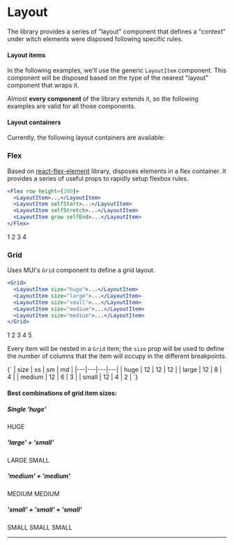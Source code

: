 
# Layout

The library provides a series of "layout" component that defines a "context" under witch elements were disposed following specific rules.

#### Layout items

In the following examples, we'll use the generic `LayoutItem` component.
This component will be disposed based on the type of the nearest "layout" component that wraps it.

Almost **every component** of the library extends it,
so the following examples are valid for all those components.

#### Layout containers

Currently, the following layout containers are available:

### Flex

Based on [react-flex-element](https://www.npmjs.com/package/react-flex-element) library, disposes elements in a flex container.
It provides a series of useful props to rapidly setup flexbox rules.

```jsx
<Flex row height={200}>
  <LayoutItem>...</LayoutItem>
  <LayoutItem selfStart>...</LayoutItem>
  <LayoutItem selfStretch>...</LayoutItem>
  <LayoutItem grow selfEnd>...</LayoutItem>
</Flex>
```

<Flex row height={200}>
  <LayoutItem><StoryArea width={100} height={100}>1</StoryArea></LayoutItem>
  <LayoutItem selfStart><StoryArea width={100} height={100}>2</StoryArea></LayoutItem>
  <LayoutItem selfStretch><StoryArea width={100} height={100}>3</StoryArea></LayoutItem>
  <LayoutItem grow selfEnd><StoryArea width={100} height={100}>4</StoryArea></LayoutItem>
</Flex>


### Grid

Uses MUI's `Grid` component to define a grid layout.

```jsx
<Grid>
  <LayoutItem size="huge">...</LayoutItem>
  <LayoutItem size="large">...</LayoutItem>
  <LayoutItem size="small">...</LayoutItem>
  <LayoutItem size="medium">...</LayoutItem>
  <LayoutItem size="medium">...</LayoutItem>
</Grid>
```

<Grid>
  <LayoutItem size="huge"><StoryArea height={50}>1</StoryArea></LayoutItem>
  <LayoutItem size="large"><StoryArea height={50}>2</StoryArea></LayoutItem>
  <LayoutItem size="small"><StoryArea height={50}>3</StoryArea></LayoutItem>
  <LayoutItem size="medium"><StoryArea height={50}>4</StoryArea></LayoutItem>
  <LayoutItem size="medium"><StoryArea height={50}>5</StoryArea></LayoutItem>
</Grid>

Every item will be nested in a `Grid` item;
the `size` prop will be used to define the number of columns that the item will occupy in the different breakpoints.

<Markdown>
  {`
| size | xs | sm | md |
|---|---|---|---|
| huge | 12 | 12 | 12 |
| large | 12 | 8 | 4 |
| medium | 12 | 6 | 3 |
| small | 12 | 4 | 2 |
`}
</Markdown>

#### Best combinations of grid item sizes:

##### Single 'huge'

<Grid>
  <LayoutItem size="huge"><StoryArea height={50}>HUGE</StoryArea></LayoutItem>
</Grid>

##### 'large' + 'small'

<Grid>
  <LayoutItem size="large"><StoryArea height={50}>LARGE</StoryArea></LayoutItem>
  <LayoutItem size="small"><StoryArea height={50}>SMALL</StoryArea></LayoutItem>
</Grid>

##### 'medium' + 'medium'

<Grid>
  <LayoutItem size="medium"><StoryArea height={50}>MEDIUM</StoryArea></LayoutItem>
  <LayoutItem size="medium"><StoryArea height={50}>MEDIUM</StoryArea></LayoutItem>
</Grid>

##### 'small' + 'small' + 'small'

<Grid>
  <LayoutItem size="small"><StoryArea height={50}>SMALL</StoryArea></LayoutItem>
  <LayoutItem size="small"><StoryArea height={50}>SMALL</StoryArea></LayoutItem>
  <LayoutItem size="small"><StoryArea height={50}>SMALL</StoryArea></LayoutItem>
</Grid>

---
